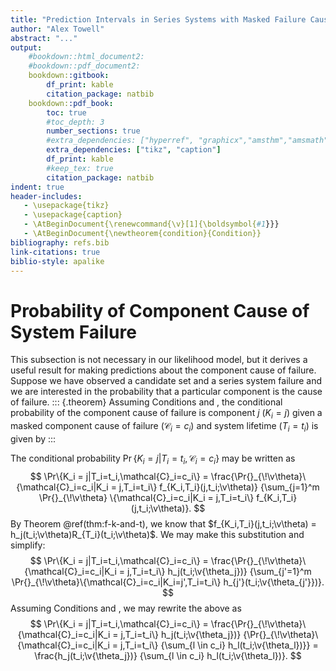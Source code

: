 ```yaml
---
title: "Prediction Intervals in Series Systems with Masked Failure Causes"
author: "Alex Towell"
abstract: "..."
output:
    #bookdown::html_document2:
    #bookdown::pdf_document2:
    bookdown::gitbook:
        df_print: kable
        citation_package: natbib
    bookdown::pdf_book:
        toc: true
        #toc_depth: 3
        number_sections: true
        #extra_dependencies: ["hyperref", "graphicx","amsthm","amsmath","natbib","tikz"]
        extra_dependencies: ["tikz", "caption"]
        df_print: kable
        #keep_tex: true
        citation_package: natbib
indent: true
header-includes:
   - \usepackage{tikz}
   - \usepackage{caption}
   - \AtBeginDocument{\renewcommand{\v}[1]{\boldsymbol{#1}}}
   - \AtBeginDocument{\newtheorem{condition}{Condition}}
bibliography: refs.bib
link-citations: true
biblio-style: apalike
---
```




# Probability of Component Cause of System Failure {#app-prob-k-given-t-and-c}
This subsection is not necessary in our likelihood model, but it derives a useful
result for making predictions about the component cause of failure.
Suppose we have observed a candidate set and a series system
failure and we are interested in the probability that a particular component
is the cause of failure.
::: {.theorem}
Assuming Conditions \ref{cond:c_contains_k} and \ref{cond:equal_prob_failure_cause},
the conditional probability of the component cause of failure is component $j$ ($K_i = j$)
given a masked component cause of failure ($\mathcal{C}_i = c_i$) and system lifetime ($T_i = t_i$)
is given by
\begin{equation}
\label{eq:cond_prob_k_given_t_and_c}
\Pr\{K_i = j|T_i=t_i,\mathcal{C}_i=c_i\} =
 \frac{h_j(t_i;\v{\theta_j})}{\sum_{l \in c_i} h_l(t_i;\v{\theta_l})} 1_{\{j \in c_i\}}.
\end{equation}
:::

::: {.proof}
The conditional probability $\Pr\{K_i = j|T_i=t_i,\mathcal{C}_i=c_i\}$ may be
written as
$$
\Pr\{K_i = j|T_i=t_i,\mathcal{C}_i=c_i\} =
    \frac{\Pr{}_{\!\v\theta}\{\mathcal{C}_i=c_i|K_i = j,T_i=t_i\} f_{K_i,T_i}(j,t_i;\v\theta)}
    {\sum_{j=1}^m \Pr{}_{\!\v\theta}
        \{\mathcal{C}_i=c_i|K_i = j,T_i=t_i\} f_{K_i,T_i}(j,t_i;\v\theta)}.
$$
By Theorem \@ref(thm:f-k-and-t), we know that
$f_{K_i,T_i}(j,t_i;\v\theta) = h_j(t_i;\v\theta)R_{T_i}(t_i;\v\theta)$.
We may make this substitution and simplify:
$$
\Pr\{K_i = j|T_i=t_i,\mathcal{C}_i=c_i\} =
    \frac{\Pr{}_{\!\v\theta}\{\mathcal{C}_i=c_i|K_i = j,T_i=t_i\} h_j(t_i;\v{\theta_j})}
         {\sum_{j'=1}^m \Pr{}_{\!\v\theta}\{\mathcal{C}_i=c_i|K_i=j',T_i=t_i\} h_{j'}(t_i;\v{\theta_{j'}})}.
$$
Assuming Conditions \ref{cond:c_contains_k} and \ref{cond:equal_prob_failure_cause}, we may rewrite the above
as
$$
\Pr\{K_i = j|T_i=t_i,\mathcal{C}_i=c_i\} =
    \frac{\Pr{}_{\!\v\theta}\{\mathcal{C}_i=c_i|K_i = j,T_i=t_i\} h_j(t_i;\v{\theta_j})}
    {\Pr{}_{\!\v\theta}\{\mathcal{C}_i=c_i|K_i = j,T_i=t_i\} {\sum_{l \in c_i} h_l(t_i;\v{\theta_l})}} =
    \frac{h_j(t_i;\v{\theta_j})}
    {\sum_{l \in c_i} h_l(t_i;\v{\theta_l})}.
$$
:::
